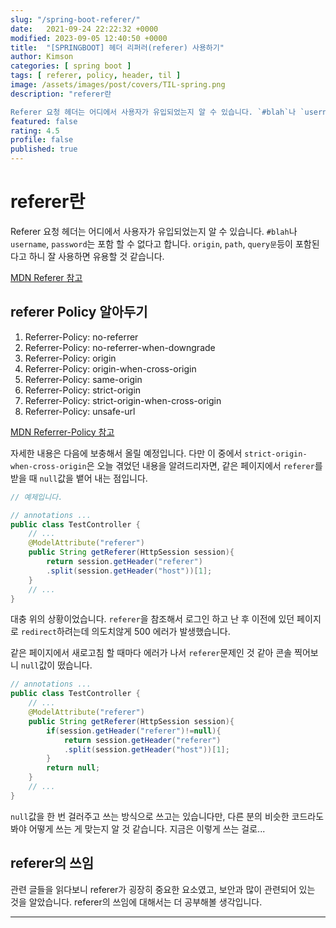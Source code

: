 ```yaml
---
slug: "/spring-boot-referer/"
date:   2021-09-24 22:22:32 +0000
modified: 2023-09-05 12:40:50 +0000
title:  "[SPRINGBOOT] 헤더 리퍼러(referer) 사용하기"
author: Kimson
categories: [ spring boot ]
tags: [ referer, policy, header, til ]
image: /assets/images/post/covers/TIL-spring.png
description: "referer란

Referer 요청 헤더는 어디에서 사용자가 유입되었는지 알 수 있습니다. `#blah`나 `username`, `password`는 포함 할 수 없다고 합니다. `origin`, `path`, `query문`등이 포함된다고 하니 잘 사용하면 유용할 것 같습니다."
featured: false
rating: 4.5
profile: false
published: true
---
```


# referer란

Referer 요청 헤더는 어디에서 사용자가 유입되었는지 알 수 있습니다. `#blah`나 `username`, `password`는 포함 할 수 없다고 합니다. `origin`, `path`, `query문`등이 포함된다고 하니 잘 사용하면 유용할 것 같습니다.

[MDN Referer 참고](https://developer.mozilla.org/ko/docs/Web/HTTP/Headers/Referer)

## referer Policy 알아두기

1. Referrer-Policy: no-referrer
2. Referrer-Policy: no-referrer-when-downgrade
3. Referrer-Policy: origin
4. Referrer-Policy: origin-when-cross-origin
5. Referrer-Policy: same-origin
6. Referrer-Policy: strict-origin
7. Referrer-Policy: strict-origin-when-cross-origin
8. Referrer-Policy: unsafe-url

[MDN Referrer-Policy 참고](https://developer.mozilla.org/en-US/docs/Web/HTTP/Headers/Referrer-Policy)

자세한 내용은 다음에 보충해서 올릴 예정입니다. 다만 이 중에서 `strict-origin-when-cross-origin`은 오늘 겪었던 내용을 알려드리자면, 같은 페이지에서 `referer`를 받을 때 `null`값을 뱉어 내는 점입니다.

```java
// 예제입니다.

// annotations ...
public class TestController {
	// ...
	@ModelAttribute("referer")
	public String getReferer(HttpSession session){
		return session.getHeader("referer")
		.split(session.getHeader("host"))[1];
	}
	// ...
}
```

대충 위의 상황이었습니다. `referer`을 참조해서 로그인 하고 난 후 이전에 있던 페이지로 `redirect`하려는데 의도치않게 500 에러가 발생했습니다.

같은 페이지에서 새로고침 할 때마다 에러가 나서 `referer`문제인 것 같아 콘솔 찍어보니 `null`값이 떴습니다.

```java
// annotations ...
public class TestController {
	// ...
	@ModelAttribute("referer")
	public String getReferer(HttpSession session){
		if(session.getHeader("referer")!=null){
			return session.getHeader("referer")
			.split(session.getHeader("host"))[1];
		}
		return null;
	}
	// ...
}
```

`null`값을 한 번 걸러주고 쓰는 방식으로 쓰고는 있습니다만, 다른 분의 비슷한 코드라도 봐야 어떻게 쓰는 게 맞는지 알 것 같습니다. 지금은 이렇게 쓰는 걸로...

## referer의 쓰임

관련 글들을 읽다보니 referer가 굉장히 중요한 요소였고, 보안과 많이 관련되어 있는 것을 알았습니다. referer의 쓰임에 대해서는 더 공부해볼 생각입니다.

---
